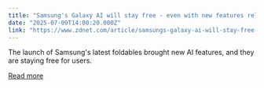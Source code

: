 ```yaml
---
title: "Samsung's Galaxy AI will stay free - even with new features released at Unpacked"
date: "2025-07-09T14:00:20.000Z"
link: "https://www.zdnet.com/article/samsungs-galaxy-ai-will-stay-free-even-with-new-features-released-at-unpacked/"
---
```


The launch of Samsung's latest foldables brought new AI features, and they are staying free for users.

[Read more](https://www.zdnet.com/article/samsungs-galaxy-ai-will-stay-free-even-with-new-features-released-at-unpacked/)

